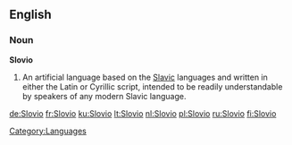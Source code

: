 ==English==

===Noun===
'''Slovio'''

# An artificial language based on the [[Slavic]] languages and written in either the Latin or Cyrillic script, intended to be readily understandable by speakers of any modern Slavic language.

[[Category:Languages]]

[[de:Slovio]]
[[fr:Slovio]]
[[ku:Slovio]]
[[lt:Slovio]]
[[nl:Slovio]]
[[pl:Slovio]]
[[ru:Slovio]]
[[fi:Slovio]]